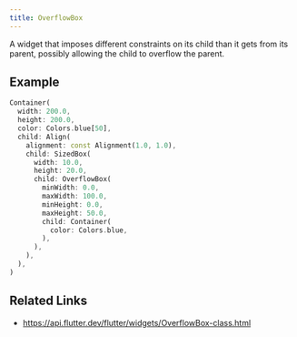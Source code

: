 ```yaml
---
title: OverflowBox
---
```


A widget that imposes different constraints on its child than it gets from its parent, possibly allowing the child to overflow the parent.

## Example

```dart liveslice=OverflowBox
Container(
  width: 200.0,
  height: 200.0,
  color: Colors.blue[50],
  child: Align(
    alignment: const Alignment(1.0, 1.0),
    child: SizedBox(
      width: 10.0,
      height: 20.0,
      child: OverflowBox(
        minWidth: 0.0,
        maxWidth: 100.0,
        minHeight: 0.0,
        maxHeight: 50.0,
        child: Container(
          color: Colors.blue,
        ),
      ),
    ),
  ),
)
```

## Related Links

- https://api.flutter.dev/flutter/widgets/OverflowBox-class.html
